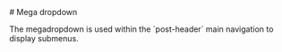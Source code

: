 
<Meta of={megadropdownStories} />

<div className="docs-title">
  # Mega dropdown

  <link-design of={JSON.stringify(megadropdownStories)}></link-design>
</div>

<PackageTag meta={meta}/>

<p className="lead">
  The megadropdown is used within the `post-header` main navigation to display submenus.
</p>

<Canvas sourceState="shown" of={megadropdownStories.Default} />

<Controls of={megadropdownStories.Default} />

<ComponentsPackageInstall component="<post-megadropdown>" />
